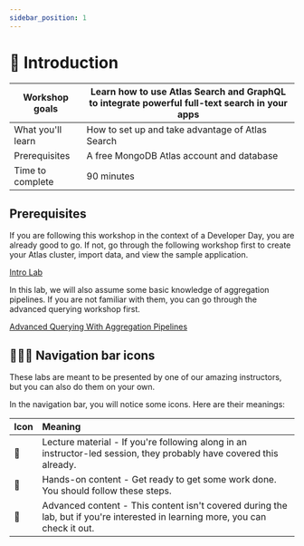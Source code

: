 ```yaml
---
sidebar_position: 1
---
```





# 📘 Introduction

|Workshop goals|Learn how to use Atlas Search and GraphQL to integrate powerful full-text search in your apps|
|-|-|
|What you'll learn|How to set up and take advantage of Atlas Search|
|Prerequisites|A free <Link to="http://mongodb.com/try">MongoDB Atlas account</Link> and database|
|Time to complete|90 minutes|

## Prerequisites

If you are following this workshop in the context of a Developer Day, you are already good to go. If not, go through the following workshop first to create your Atlas cluster, import data, and view the sample application.

[Intro Lab](https://mongodb-developer.github.io/intro-lab)

In this lab, we will also assume some basic knowledge of aggregation pipelines. If you are not familiar with them, you can go through the advanced querying workshop first.

[Advanced Querying With Aggregation Pipelines](https://mongodb-developer.github.io/aggregation-pipeline-lab/)

## 📘👐🦸 Navigation bar icons

These labs are meant to be presented by one of our amazing instructors, but you can also do them on your own.

In the navigation bar, you will notice some icons. Here are their meanings:

|Icon|Meaning|
|-|:-|
|📘|Lecture material - If you're following along in an instructor-led session, they probably have covered this already.|
|👐|Hands-on content - Get ready to get some work done. You should follow these steps.|
|🦸|Advanced content - This content isn't covered during the lab, but if you're interested in learning more, you can check it out.|
